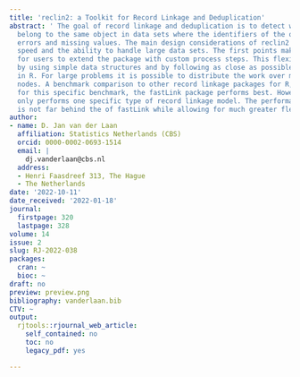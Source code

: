 ```yaml
---
title: 'reclin2: a Toolkit for Record Linkage and Deduplication'
abstract: ' The goal of record linkage and deduplication is to detect which records
  belong to the same object in data sets where the identifiers of the objects contain
  errors and missing values. The main design considerations of reclin2 are: modularity/flexibility,
  speed and the ability to handle large data sets. The first points makes it easy
  for users to extend the package with custom process steps. This flexibility is obtained
  by using simple data structures and by following as close as possible common interfaces
  in R. For large problems it is possible to distribute the work over multiple worker
  nodes. A benchmark comparison to other record linkage packages for R, shows that
  for this specific benchmark, the fastLink package performs best. However, this package
  only performs one specific type of record linkage model. The performance of reclin2
  is not far behind the of fastLink while allowing for much greater flexibility. '
author:
- name: D. Jan van der Laan
  affiliation: Statistics Netherlands (CBS)
  orcid: 0000-0002-0693-1514
  email: |
    dj.vanderlaan@cbs.nl
  address:
  - Henri Faasdreef 313, The Hague
  - The Netherlands
date: '2022-10-11'
date_received: '2022-01-18'
journal:
  firstpage: 320
  lastpage: 328
volume: 14
issue: 2
slug: RJ-2022-038
packages:
  cran: ~
  bioc: ~
draft: no
preview: preview.png
bibliography: vanderlaan.bib
CTV: ~
output:
  rjtools::rjournal_web_article:
    self_contained: no
    toc: no
    legacy_pdf: yes

---
```

